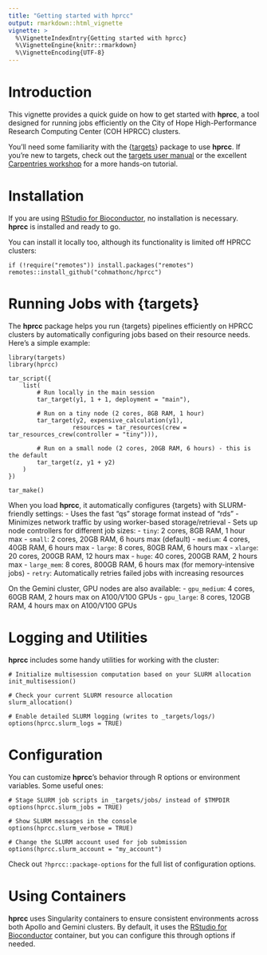 ```yaml
---
title: "Getting started with hprcc"
output: rmarkdown::html_vignette
vignette: >
  %\VignetteIndexEntry{Getting started with hprcc}
  %\VignetteEngine{knitr::rmarkdown}
  %\VignetteEncoding{UTF-8}
---
```


# Introduction

This vignette provides a quick guide on how to get started with **hprcc**, a tool designed for running jobs
efficiently on the City of Hope High-Performance Research Computing Center (COH HPRCC) clusters.

You'll need some familiarity with the {[targets](https://docs.ropensci.org/targets/)} package to use **hprcc**. If you're new to targets, check 
out the [targets user manual](https://books.ropensci.org/targets/) or the excellent 
[Carpentries workshop](https://carpentries-incubator.github.io/targets-workshop/index.html) for a more hands-on tutorial.

# Installation

If you are using [RStudio for Bioconductor](http://hprcc.coh.org/user-guide/rbioc/), no installation is necessary. **hprcc** 
is installed and ready to go.

You can install it locally too, although its functionality is limited off HPRCC clusters:

```
if (!require("remotes")) install.packages("remotes")
remotes::install_github("cohmathonc/hprcc")
```

# Running Jobs with {targets}

The **hprcc** package helps you run {targets} pipelines efficiently on HPRCC clusters by automatically configuring jobs based on their resource needs. Here's a simple example:

```
library(targets)
library(hprcc)

tar_script({
    list(
        # Run locally in the main session
        tar_target(y1, 1 + 1, deployment = "main"),
        
        # Run on a tiny node (2 cores, 8GB RAM, 1 hour)
        tar_target(y2, expensive_calculation(y1), 
                  resources = tar_resources(crew = tar_resources_crew(controller = "tiny"))),
        
        # Run on a small node (2 cores, 20GB RAM, 6 hours) - this is the default
        tar_target(z, y1 + y2)
    )
})

tar_make()
```

When you load **hprcc**, it automatically configures {targets} with SLURM-friendly settings:
- Uses the fast "qs" storage format instead of "rds"
- Minimizes network traffic by using worker-based storage/retrieval 
- Sets up node controllers for different job sizes:
  - `tiny`: 2 cores, 8GB RAM, 1 hour max 
  - `small`: 2 cores, 20GB RAM, 6 hours max (default)
  - `medium`: 4 cores, 40GB RAM, 6 hours max
  - `large`: 8 cores, 80GB RAM, 6 hours max 
  - `xlarge`: 20 cores, 200GB RAM, 12 hours max
  - `huge`: 40 cores, 200GB RAM, 2 hours max
  - `large_mem`: 8 cores, 800GB RAM, 6 hours max (for memory-intensive jobs)
  - `retry`: Automatically retries failed jobs with increasing resources

On the Gemini cluster, GPU nodes are also available:
  - `gpu_medium`: 4 cores, 60GB RAM, 2 hours max on A100/V100 GPUs
  - `gpu_large`: 8 cores, 120GB RAM, 4 hours max on A100/V100 GPUs

# Logging and Utilities 

**hprcc** includes some handy utilities for working with the cluster:

```
# Initialize multisession computation based on your SLURM allocation
init_multisession()

# Check your current SLURM resource allocation
slurm_allocation()

# Enable detailed SLURM logging (writes to _targets/logs/)
options(hprcc.slurm_logs = TRUE)
```

# Configuration 

You can customize **hprcc**'s behavior through R options or environment variables. Some useful ones:

```
# Stage SLURM job scripts in _targets/jobs/ instead of $TMPDIR
options(hprcc.slurm_jobs = TRUE)

# Show SLURM messages in the console
options(hprcc.slurm_verbose = TRUE)

# Change the SLURM account used for job submission
options(hprcc.slurm_account = "my_account")
```

Check out `?hprcc::package-options` for the full list of configuration options.

# Using Containers

**hprcc** uses Singularity containers to ensure consistent environments across both
Apollo and Gemini clusters. By default, it uses the [RStudio for Bioconductor](http://hprcc.coh.org/user-guide/rbioc/)
container, but you can configure this through options if needed.